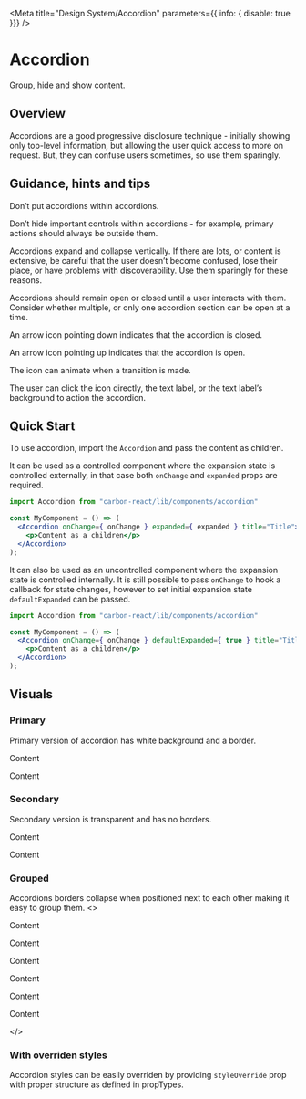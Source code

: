 

<Meta
  title="Design System/Accordion"
  parameters={{ info: { disable: true }}}
/>

# Accordion
Group, hide and show content.

## Overview
Accordions are a good progressive disclosure technique - initially showing only top-level information, but allowing the user quick access to more on request. But, they can confuse users sometimes, so use them sparingly.

## Guidance, hints and tips

Don’t put accordions within accordions.

Don’t hide important controls within accordions - for example, primary actions should always be outside them.

Accordions expand and collapse vertically. If there are lots, or content is extensive, be careful that the user doesn’t become confused, lose their place, or have problems with discoverability. Use them sparingly for these reasons.

Accordions should remain open or closed until a user interacts with them. Consider whether multiple, or only one accordion section can be open at a time.

An arrow icon pointing down indicates that the accordion is closed.

An arrow icon pointing up indicates that the accordion is open.

The icon can animate when a transition is made.

The user can click the icon directly, the text label, or the text label’s background to action the accordion.

## Quick Start

To use accordion, import the `Accordion` and pass the content as children.

It can be used as a controlled component where the expansion state is controlled externally,
in that case both `onChange` and `expanded` props are required.

```jsx
import Accordion from "carbon-react/lib/components/accordion"

const MyComponent = () => (
  <Accordion onChange={ onChange } expanded={ expanded } title="Title">
    <p>Content as a children</p>
  </Accordion>
);
```

It can also be used as an uncontrolled component where the expansion state is controlled internally.
It is still possible to pass `onChange` to hook a callback for state changes, however to set initial expansion state `defaultExpanded` can be passed.

```jsx
import Accordion from "carbon-react/lib/components/accordion"

const MyComponent = () => (
  <Accordion onChange={ onChange } defaultExpanded={ true } title="Title">
    <p>Content as a children</p>
  </Accordion>
);
```

## Visuals

### Primary
Primary version of accordion has white background and a border.
<Preview>
  <Story name="primary">
    <Accordion title='Heading'>
      <p>Content</p>
      <p>Content</p>
    </Accordion>
  </Story>
</Preview>

### Secondary
Secondary version is transparent and has no borders.
<Preview>
  <Story name="secondary">
    <Accordion type="secondary" title='Heading'>
      <p>Content</p>
      <p>Content</p>
    </Accordion>
  </Story>
</Preview>

### Grouped
Accordions borders collapse when positioned next to each other making it easy to group them.
<Preview>
  <Story name="grouped">
    <>
      <Accordion title='Heading'>
        <p>Content</p>
        <p>Content</p>
      </Accordion>
      <Accordion title='Heading'>
        <p>Content</p>
        <p>Content</p>
      </Accordion>
      <Accordion title='Heading'>
        <p>Content</p>
        <p>Content</p>
      </Accordion>
    </>
  </Story>
</Preview>

### With overriden styles
Accordion styles can be easily overriden by providing `styleOverride` prop with proper structure as defined in propTypes.

<Preview>
  <Story name="styles overriden">
      <Accordion
        title='Heading'
        styleOverride={
          {
            headerArea: {
              padding: '24px',
              marginLeft: 'calc(15% - 24px)'
            },
            content: { paddingLeft: 0 }
          }
        }
      >
        <Textbox
          label='Label 1'
          labelInline
          labelAlign='right'
          labelWidth={ 15 }
          inputWidth={ 85 }
        />
      </Accordion>
  </Story>
</Preview>



<Props of={Accordion} />